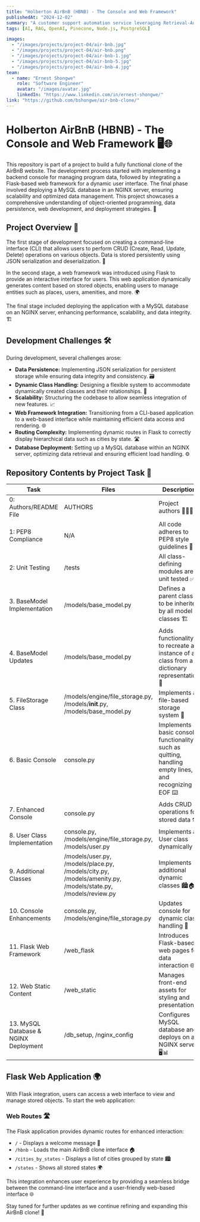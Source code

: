 ```yaml
---
title: "Holberton AirBnB (HBNB) - The Console and Web Framework"
publishedAt: "2024-12-02"
summary: "A customer support automation service leveraging Retrieval-Augmented Generation (RAG) with OpenAI and Pinecone."
tags: [AI, RAG, OpenAI, Pinecone, Node.js, PostgreSQL]

images:
  - "/images/projects/project-04/air-bnb.jpg"
  - "/images/projects/project-04/air-bnb.png"
  - "/images/projects/project-04/air-bnb-1.jpg"
  - "/images/projects/project-04/air-bnb-5.jpg"
  - "/images/projects/project-04/air-bnb-4.jpg"
team:
  - name: "Ernest Shongwe"
    role: "Software Engineer"
    avatar: "/images/avatar.jpg"
    linkedIn: "https://www.linkedin.com/in/ernest-shongwe/"
link: "https://github.com/bshongwe/air-bnb-clone/"
---
```


# Holberton AirBnB (HBNB) - The Console and Web Framework 🖥️🌐

This repository is part of a project to build a fully functional clone of the AirBnB website. The development process started with implementing a backend console for managing program data, followed by integrating a Flask-based web framework for a dynamic user interface. The final phase involved deploying a MySQL database in an NGINX server, ensuring scalability and optimized data management. This project showcases a comprehensive understanding of object-oriented programming, data persistence, web development, and deployment strategies. 🚀

## Project Overview 📝
The first stage of development focused on creating a command-line interface (CLI) that allows users to perform CRUD (Create, Read, Update, Delete) operations on various objects. Data is stored persistently using JSON serialization and deserialization. 💾

In the second stage, a web framework was introduced using Flask to provide an interactive interface for users. This web application dynamically generates content based on stored objects, enabling users to manage entities such as places, users, amenities, and more. 🌍

The final stage included deploying the application with a MySQL database on an NGINX server, enhancing performance, scalability, and data integrity. 🏗️

## Development Challenges 🛠️
During development, several challenges arose:
- **Data Persistence:** Implementing JSON serialization for persistent storage while ensuring data integrity and consistency. 🗃️
- **Dynamic Class Handling:** Designing a flexible system to accommodate dynamically created classes and their relationships. 🔄
- **Scalability:** Structuring the codebase to allow seamless integration of new features. 📈
- **Web Framework Integration:** Transitioning from a CLI-based application to a web-based interface while maintaining efficient data access and rendering. 🌐
- **Routing Complexity:** Implementing dynamic routes in Flask to correctly display hierarchical data such as cities by state. 🛣️
- **Database Deployment:** Setting up a MySQL database within an NGINX server, optimizing data retrieval and ensuring efficient load handling. ⚙️

## Repository Contents by Project Task 📂

| Task | Files | Description |
|------|-------|-------------|
| 0: Authors/README File | AUTHORS | Project authors 👨‍💻👩‍💻 |
| 1: PEP8 Compliance | N/A | All code adheres to PEP8 style guidelines 📏 |
| 2: Unit Testing | /tests | All class-defining modules are unit tested ✅ |
| 3. BaseModel Implementation | /models/base_model.py | Defines a parent class to be inherited by all model classes 🏗️ |
| 4. BaseModel Updates | /models/base_model.py | Adds functionality to recreate an instance of a class from a dictionary representation 🔄 |
| 5. FileStorage Class | /models/engine/file_storage.py, /models/__init__.py, /models/base_model.py | Implements a file-based storage system 💾 |
| 6. Basic Console | console.py | Implements basic console functionality such as quitting, handling empty lines, and recognizing EOF ⌨️ |
| 7. Enhanced Console | console.py | Adds CRUD operations for stored data 🛠️ |
| 8. User Class Implementation | console.py, /models/engine/file_storage.py, /models/user.py | Implements a User class dynamically 👥 |
| 9. Additional Classes | /models/user.py, /models/place.py, /models/city.py, /models/amenity.py, /models/state.py, /models/review.py | Implements additional dynamic classes 🏙️🏠🌆 |
| 10. Console Enhancements | console.py, /models/engine/file_storage.py | Updates console for dynamic class handling 🔧 |
| 11. Flask Web Framework | /web_flask | Introduces Flask-based web pages for data interaction 🌐 |
| 12. Web Static Content | /web_static | Manages front-end assets for styling and presentation 🎨 |
| 13. MySQL Database & NGINX Deployment | /db_setup, /nginx_config | Configures MySQL database and deploys on an NGINX server 🖥️📊 |


## Flask Web Application 🌍
With Flask integration, users can access a web interface to view and manage stored objects. To start the web application:


### Web Routes 🛣️
The Flask application provides dynamic routes for enhanced interaction:
* `/` - Displays a welcome message 👋
* `/hbnb` - Loads the main AirBnB clone interface 🏠
* `/cities_by_states` - Displays a list of cities grouped by state 🏙️
* `/states` - Shows all stored states 🌍

This integration enhances user experience by providing a seamless bridge between the command-line interface and a user-friendly web-based interface 🌐

Stay tuned for further updates as we continue refining and expanding this AirBnB clone! 🎉
